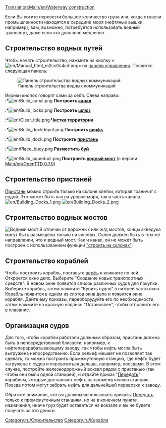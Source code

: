 [[Translation:Main/en/Waterway construction]]{{en/-}}{{ru/Оглавление}}

Если Вы хотите перевезти большое количество груза или, когда отрасли промышленности находятся в середине моря (нефтяные вышки, например), вам, возможно, потребуется использовать водный транспорт, даже если это довольно медленно.

==Строительство водных путей==
Чтобы начать строительство, нажмите на кнопку «[[File:en/Manual html m2cc0c4cd.png]]» на [[Main/ru/Интерфейс игры|панели управления]]. Появится следующая панель:

[[File:ru/Dock toolbar.png|center|none|frame|Панель строительства водных коммуникаций]]


Иконки кнопок говорят сами за себя. Слева направо:<br>
:*[[File:en/Build canal.png]] '''Построить [[Main/ru/Пристани|канал]] '''
:*[[File:en/Build locks.png]] '''Построить [[Main/ru/Пристани|шлюз]] '''
:*[[File:en/Clear title.png]] '''[[Main/ru/Ландшафтный дизайн|Чистка территории]] '''
:*[[File:en/Build dockdepot.png]] '''Построить [[Main/ru/Строительство доков|верфь]] '''
:*[[File:en/Build dock.png]] '''Построить [[Main/ru/Пристани|пристань]] '''
:*[[File:en/Place buoy.png]] '''Разместить [[Main/ru/Пристани|буй]] '''
:*[[File:en/Build aqueduct.png]] '''Построить [[Main/en/#Строительство водных мостов|водный мост]] ''' (с версии [[Main/en/OpenTTD 0.7.0]])

==Строительство пристаней==
[[Main/ru/Пристани|Пристань]] можно строить только на склоне клетки, которая граничит с водой. Это может быть как на уровне моря, так и часть канала.
[[File:en/Building Docks 1.png|left]] [[File:en/Building Docks 2.png]]

==Строительство водных мостов==
[[File:en/Aqueduct.png|thumb|Водный мост]]
В отличии от дорожных или ж/д мостов, концы акведука могут быть размещены только на склонах. Склон  должен быть в том же направлении, что и водный мост. Как и канал, он не может быть построен с использованием функции [[Main/ru/Строить на склонах|"строить на склонах"]].

==Строительство кораблей==
Чтобы построить корабль, поставьте [[Main/ru/Строительство доков|верфь]] и кликните по ней. Откроется окно депо. Выберите "Создание новых транспортных средств". В новом окне появится список различных судов для покупки. Выберите корабль, затем нажмите "Купить судно" в нижней части окна. Корабль появится в одном из слотов окна депо и появится окно корабля. Дайте ему приказы, переоборудуйте его по необходимости, затем нажмите на красную надпись "Остановлен", чтобы отправить его в плавание.

==Организация судов==
Для того, чтобы корабли работали должным образом, пристань должна быть в непосредственной близости, например, к нефтеперерабатывающему заводу, так чтобы нефть могла быть выгружена непосредственно. Если рельеф мешает не позволяет так сделать, то можно построить промежуточную станцию, где нефть будет загружена с судов и перевозиться дальше, например, поездами. В этом случае,  постройте железнодорожный вокзал рядом с пристанью (так чтобы они были одной станцией), и отдайте приказ "[[Main/en/Задания/Ru#Передать|Передать]]" кораблям, которые доставляют нефть на промежуточную станцию. Поезда потом могут забрать нефть для дальнейшей перевозки к заводу.

Обратите внимание, что вы должны использовать приказы [[Main/en/Задания/Ru#Передать|Передать]] только к промежуточным станциям, но не в конечном пункте назначения, иначе груз будет оставаться на вокзале и вы не будете получать за это деньги.

[[Category:ru/Строительство]]
[[Category:ru/Корабли]]